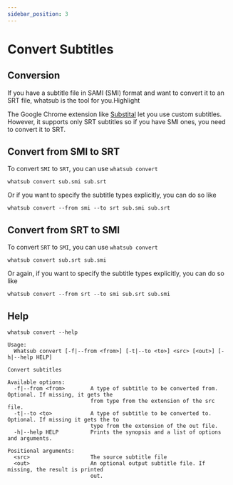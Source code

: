 ```yaml
---
sidebar_position: 3
---
```

# Convert Subtitles


## Conversion

If you have a subtitle file in <Highlight color="#25c2a0">SAMI</Highlight> (<Highlight color="#25c2a0">SMI</Highlight>) format and want to convert it to an <Highlight color="#1877F2">SRT</Highlight> file, whatsub is the tool for you.Highlight

The Google Chrome extension like [Substital](https://chrome.google.com/webstore/detail/substital-add-subtitles-t/kkkbiiikppgjdiebcabomlbidfodipjg) let you use custom subtitles.
However, it supports only <Highlight color="#1877F2">SRT</Highlight> subtitles so if you have <Highlight color="#25c2a0">SMI</Highlight> ones, you need to convert it to <Highlight color="#1877F2">SRT</Highlight>.

## Convert from SMI to SRT

To convert `SMI` to `SRT`, you can use `whatsub convert`

```shell
whatsub convert sub.smi sub.srt
```

Or if you want to specify the subtitle types explicitly, you can do so like
```shell
whatsub convert --from smi --to srt sub.smi sub.srt
```


## Convert from SRT to SMI

To convert `SRT` to `SMI`, you can use `whatsub convert`

```shell
whatsub convert sub.srt sub.smi
```

Or again, if you want to specify the subtitle types explicitly, you can do so like
```shell
whatsub convert --from srt --to smi sub.srt sub.smi
```


## Help
```shell
whatsub convert --help
```
```shell
Usage:
  Whatsub convert [-f|--from <from>] [-t|--to <to>] <src> [<out>] [-h|--help HELP]

Convert subtitles

Available options:
  -f|--from <from>        A type of subtitle to be converted from. Optional. If missing, it gets the
                          from type from the extension of the src file.
  -t|--to <to>            A type of subtitle to be converted to. Optional. If missing it gets the to
                          type from the extension of the out file.
  -h|--help HELP          Prints the synopsis and a list of options and arguments.

Positional arguments:
  <src>                   The source subtitle file
  <out>                   An optional output subtitle file. If missing, the result is printed
                          out.

```